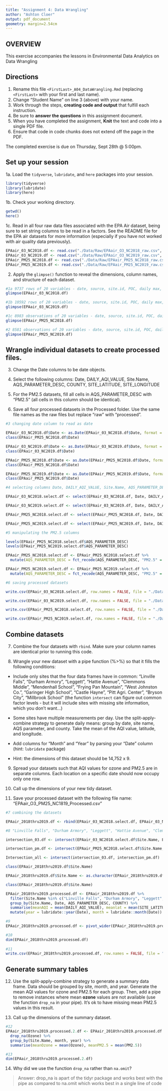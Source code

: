 ```yaml
---
title: "Assignment 4: Data Wrangling"
author: "Ashton Cloer"
output: pdf_document
geometry: margin=2.54cm
---
```


## OVERVIEW

This exercise accompanies the lessons in Environmental Data Analytics on Data Wrangling 

## Directions

1. Rename this file `<FirstLast>_A04_DataWrangling.Rmd` (replacing `<FirstLast>` with your first and last name).
2. Change "Student Name" on line 3 (above) with your name.
3. Work through the steps, **creating code and output** that fulfill each instruction.
4. Be sure to **answer the questions** in this assignment document.
5. When you have completed the assignment, **Knit** the text and code into a single PDF file.
6. Ensure that code in code chunks does not extend off the page in the PDF.

The completed exercise is due on Thursday, Sept 28th @ 5:00pm.

## Set up your session 

1a. Load the `tidyverse`,  `lubridate`, and `here` packages into your session.

```r
library(tidyverse)
library(lubridate)
library(here)
```


1b. Check your working directory.

```r
getwd()
here()
```


1c. Read in all four raw data files associated with the EPA Air dataset, being sure to set string columns to be read in a factors. See the README file for the EPA air datasets for more information (especially if you have not worked with air quality data previously). 

```r
EPAair_03_NC2018.df <- read.csv("./Data/Raw/EPAair_O3_NC2018_raw.csv", stringsAsFactors = TRUE)
EPAair_03_NC2019.df <- read.csv("./Data/Raw/EPAair_O3_NC2019_raw.csv", stringsAsFactors = TRUE)
EPAair_PM25_NC2018.df <- read.csv("./Data/Raw/EPAair_PM25_NC2018_raw.csv", stringsAsFactors = TRUE)
EPAair_PM25_NC2019.df <- read.csv("./Data/Raw/EPAair_PM25_NC2019_raw.csv", stringsAsFactors = TRUE)
```


2. Apply the `glimpse()` function to reveal the dimensions, column names, and structure of each dataset. 

```r
#1a 9737 rows of 20 variables - date, source, site.id, POC, daily max, units, daily AQI value, site name, daily observation count, percent complete, AQS parameter code, AQS parameter descending, CBSA code, CBSA name, State code, state, county code, county, site lat, site long
glimpse(EPAair_03_NC2018.df)

#1b 10592 rows of 20 variables - date, source, site.id, POC, daily max, units, daily AQI value, site name, daily observation count, percent complete, AQS parameter code, AQS parameter descending, CBSA code, CBSA name, State code, state, county code, county, site lat, site long
glimpse(EPAair_03_NC2019.df)

#1c 8983 observations of 20 variables - date, source, site.id, POC, daily mean PM2,5 concentration, units, daily AQI value, site name, daily observation count, percent complete, AQS parameter code, AQS parameter descending, CBSA code, CBSA name, State code, state, county code, county, site lat, site long
glimpse(EPAair_PM25_NC2018.df)

#2 8581 observations of 20 variables - date, source, site.id, POC, daily mean PM2,5 concentration, units, daily AQI value, site name, daily observation count, percent complete, AQS parameter code, AQS parameter descending, CBSA code, CBSA name, State code, state, county code, county, site lat, site long
glimpse(EPAair_PM25_NC2019.df)
```


## Wrangle individual datasets to create processed files.

3. Change the Date columns to be date objects.

4. Select the following columns: Date, DAILY_AQI_VALUE, Site.Name, AQS_PARAMETER_DESC, COUNTY, SITE_LATITUDE, SITE_LONGITUDE

5. For the PM2.5 datasets, fill all cells in AQS_PARAMETER_DESC with "PM2.5" (all cells in this column should be identical).

6. Save all four processed datasets in the Processed folder. Use the same file names as the raw files but replace "raw" with "processed".

```r
#3 changing date column to read as date

EPAair_03_NC2018.df$Date <- as.Date(EPAair_03_NC2018.df$Date, format = '%m/%d/%y')
class(EPAair_PM25_NC2018.df$Date)

EPAair_03_NC2019.df$Date <- as.Date(EPAair_03_NC2019.df$Date, format = '%m/%d/%y')
class(EPAair_03_NC2019.df$Date)

EPAair_PM25_NC2018.df$Date <- as.Date(EPAair_PM25_NC2018.df$Date, format = '%m/%d/%y')
class(EPAair_PM25_NC2018.df$Date)

EPAair_PM25_NC2019.df$Date <- as.Date(EPAair_PM25_NC2019.df$Date, format = '%m/%d/%y')
class(EPAair_PM25_NC2019.df$Date)

#4 selecting columns Date, DAILY_AQI_VALUE, Site.Name, AQS_PARAMETER_DESC, COUNTY, SITE_LATITUDE, SITE_LONGITUDE

EPAair_03_NC2018.select.df <- select(EPAair_03_NC2018.df, Date, DAILY_AQI_VALUE, Site.Name, AQS_PARAMETER_DESC, COUNTY, SITE_LATITUDE, SITE_LONGITUDE)

EPAair_03_NC2019.select.df <- select(EPAair_03_NC2019.df, Date, DAILY_AQI_VALUE, Site.Name, AQS_PARAMETER_DESC, COUNTY, SITE_LATITUDE, SITE_LONGITUDE)

EPAair_PM25_NC2018.select.df <- select(EPAair_PM25_NC2018.df, Date, DAILY_AQI_VALUE, Site.Name, AQS_PARAMETER_DESC, COUNTY, SITE_LATITUDE, SITE_LONGITUDE)

EPAair_PM25_NC2019.select.df <- select(EPAair_PM25_NC2019.df, Date, DAILY_AQI_VALUE, Site.Name, AQS_PARAMETER_DESC, COUNTY, SITE_LATITUDE, SITE_LONGITUDE)

#5 manipulating the PM2.5 columns 

levels(EPAair_PM25_NC2018.select.df$AQS_PARAMETER_DESC)
levels(EPAair_PM25_NC2019.select.df$AQS_PARAMETER_DESC)

EPAair_PM25_NC2018.select.df <- EPAair_PM25_NC2018.select.df %>%
  mutate(AQS_PARAMETER_DESC = fct_recode(AQS_PARAMETER_DESC, "PM2.5" = "PM2.5 - Local Conditions", "PM2.5" = "Acceptable PM2.5 AQI & Speciation Mass"))

EPAair_PM25_NC2019.select.df <- EPAair_PM25_NC2019.select.df %>%
  mutate(AQS_PARAMETER_DESC = fct_recode(AQS_PARAMETER_DESC, "PM2.5" = "PM2.5 - Local Conditions", "PM2.5" = "Acceptable PM2.5 AQI & Speciation Mass"))

#6 saving processed datasets

write.csv(EPAair_03_NC2018.select.df, row.names = FALSE, file = "./Data/Processed/EPAair_O3_NC2018_Processed.csv")

write.csv(EPAair_03_NC2019.select.df, row.names = FALSE, file = "./Data/Processed/EPAair_O3_NC2019_Processed.csv")

write.csv(EPAair_PM25_NC2018.select.df, row.names = FALSE, file = "./Data/Processed/EPAair_PM25_NC2018_Processed.csv")

write.csv(EPAair_PM25_NC2019.select.df, row.names = FALSE, file = "./Data/Processed/EPAair_PM25_NC2019_Processed.csv")
```


## Combine datasets

7. Combine the four datasets with `rbind`. Make sure your column names are identical prior to running this code.

8. Wrangle your new dataset with a pipe function (%>%) so that it fills the following conditions: 

  * Include only sites that the four data frames have in common: "Linville Falls", "Durham Armory", "Leggett", "Hattie Avenue", "Clemmons Middle", "Mendenhall School", "Frying Pan Mountain", "West Johnston Co.", "Garinger High School", "Castle Hayne", "Pitt Agri. Center", "Bryson City", "Millbrook School" (the function `intersect` can figure out common factor levels - but it will include sites with missing site information, which you don't want...) 

  * Some sites have multiple measurements per day. Use the split-apply-combine strategy to generate daily means: group by date, site name, AQS parameter, and county. Take the mean of the AQI value, latitude, and longitude.
  
  * Add columns for "Month" and "Year" by parsing your "Date" column (hint: `lubridate` package)
  
  * Hint: the dimensions of this dataset should be 14,752 x 9.

9. Spread your datasets such that AQI values for ozone and PM2.5 are in separate columns. Each location on a specific date should now occupy only one row.

10. Call up the dimensions of your new tidy dataset.

11. Save your processed dataset with the following file name: "EPAair_O3_PM25_NC1819_Processed.csv"

```r
#7 combining the datasets

EPAair_2018thru2019.df <- rbind(EPAair_03_NC2018.select.df, EPAair_03_NC2019.select.df, EPAair_PM25_NC2018.select.df, EPAair_PM25_NC2019.select.df)

#8 "Linville Falls", "Durham Armory", "Leggett", "Hattie Avenue", "Clemmons Middle", "Mendenhall School", "Frying Pan Mountain", "West Johnston Co.", "Garinger High School", "Castle Hayne", "Pitt Agri. Center", "Bryson City", "Millbrook School"

intersection_03.df <- intersect(EPAair_03_NC2018.select.df$Site.Name, EPAair_03_NC2019.select.df$Site.Name)

intersection_pm.df <- intersect(EPAair_PM25_NC2018.select.df$Site.Name, EPAair_PM25_NC2019.select.df$Site.Name)

Intersection_all <- intersect(intersection_03.df, intersection_pm.df)

class(EPAair_2018thru2019.df$Site.Name)

EPAair_2018thru2019.df$Site.Name <- as.character(EPAair_2018thru2019.df$Site.Name)

class(EPAair_2018thru2019.df$Site.Name)

EPAair_2018thru2019.processed.df <- EPAair_2018thru2019.df %>%
  filter(Site.Name %in% c("Linville Falls", "Durham Armory", "Leggett", "Hattie Avenue", "Clemmons Middle", "Mendenhall School", "Frying Pan Mountain", "West Johnston Co.", "Garinger High School", "Castle Hayne", "Pitt Agri. Center", "Bryson City", "Millbrook School")) %>%
  group_by(Site.Name, Date, AQS_PARAMETER_DESC, COUNTY) %>%
  summarise(meanAQI = mean(DAILY_AQI_VALUE), meanlat = mean(SITE_LATITUDE), meanlong = mean(SITE_LONGITUDE)) %>%
  mutate(year = lubridate::year(Date), month = lubridate::month(Date))

#9
EPAair_2018thru2019.processed.df <- pivot_wider(EPAair_2018thru2019.processed.df, names_from = AQS_PARAMETER_DESC, values_from = meanAQI)

#10
dim(EPAair_2018thru2019.processed.df)
 
#11
write.csv(EPAair_2018thru2019.processed.df, row.names = FALSE, file = "./Data/Processed/EPAair_PM25_NC2019_Processed.csv")
```


## Generate summary tables

12. Use the split-apply-combine strategy to generate a summary data frame. Data should be grouped by site, month, and year. Generate the mean AQI values for ozone and PM2.5 for each group. Then, add a pipe to remove instances where mean **ozone** values are not available (use the function `drop_na` in your pipe). It's ok to have missing mean PM2.5 values in this result. 

13. Call up the dimensions of the summary dataset.

```r

#12
EPAair_2018thru2019.processed.2.df <- EPAair_2018thru2019.processed.df %>%
  drop_na(Ozone) %>%
  group_by(Site.Name, month, year) %>%
  summarise(meanOzone = mean(Ozone), meanPM2.5 = mean(PM2.5))

#13
dim(EPAair_2018thru2019.processed.2.df)

```

14. Why did we use the function `drop_na` rather than `na.omit`?

> Answer: drop_na is apart of the tidyr package and works best with the pipe as compared to na.omit which works best in a single line of code
